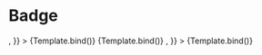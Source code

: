 

<Meta title="Components/ListItem" component={ListItem} />

# Badge

<Canvas>
  <Story
    name="With icon"
    args={{
      children:
        "Umożliwiamy adopcję za granicę Umożliwiamy adopcję za granicę Umożliwiamy adopcję za granicę",
      variant: "primary",
      icon: <Icon name="done" size="medium" />,
    }}
  >
    {Template.bind()}
  </Story>
  <Story
    name="Without icon"
    args={{
      children: "Umożliwiamy adopcję za granicę",
      variant: "gray",
    }}
  >
    {Template.bind()}
  </Story>
  <Story
    name="Without icon i"
    args={{
      children: "Umożliwiamy adopcję za granicę",
      variant: "gray",
      icon: <Icon name="marker" size="medium" />,
    }}
  >
    {Template.bind()}
  </Story>
</Canvas>

<ArgsTable />

